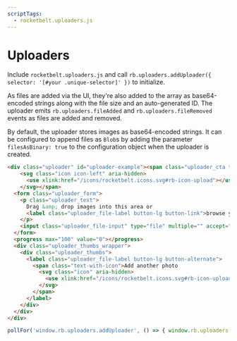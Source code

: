 ```yaml
---
scriptTags:
  - rocketbelt.uploaders.js
---
```

# Uploaders
Include `rocketbelt.uploaders.js` and call
`rb.uploaders.addUploader({ selector: '[#your .unique-selector]' })` to initialize.

As files are added via the UI, they're also added to the array as base64-encoded
strings along with the file size and an auto-generated ID. The uploader emits
`rb.uploaders.fileAdded` and `rb.uploaders.fileRemoved` events as files are
added and removed.

By default, the uploader stores images as base64-encoded
strings. It can be configured to append files as `Blob`s by adding the parameter
`filesAsBinary: true` to the configuration object when the uploader is created.

```html
<div class="uploader" id="uploader-example"><span class="uploader_cta text-with-icon">Add a Photo
    <svg class="icon icon-left" aria-hidden>
      <use xlink:href="/icons/rocketbelt.icons.svg#rb-icon-upload"></use>
    </svg></span>
  <form class="uploader_form">
    <p class="uploader_text">
      Drag &amp; drop images into this area or
      <label class="uploader_file-label button-lg button-link">browse your computer</label> for them.
    </p>
    <input class="uploader_file-input" type="file" multiple="" accept="*" />
  </form>
  <progress max="100" value="0"></progress>
  <div class="uploader_thumbs_wrapper">
    <div class="uploader_thumbs">
      <label class="uploader_file-label button-lg button-alternate">
        <span class="text-with-icon">Add another photo
          <svg class="icon" aria-hidden>
            <use xlink:href="/icons/rocketbelt.icons.svg#rb-icon-upload"></use>
          </svg>
        </span>
      </label>
    </div>
  </div>
</div>
```

```js run-on-load
pollFor('window.rb.uploaders.addUploader', () => { window.rb.uploaders.addUploader({ selector: '#uploader-example' }); });
```
